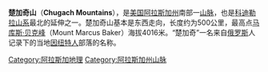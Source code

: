 '''楚加奇山'''（'''Chugach Mountains'''），是[[美国|美国]][[阿拉斯加州|阿拉斯加州]]南部一[[山脉|山脉]]，也是[[科迪勒拉山系|科迪勒拉山系]]最北的延伸之一。楚加奇山基本是东西走向，长度约为500公里，最高点[[马库斯·贝克峰|马库斯·贝克峰]]（Mount Marcus Baker）海拔4016米。“楚加奇”一名来自[[俄罗斯|俄罗斯]]人记录下的当地[[因纽特人|因纽特人]]部落的名称。

{{US-geo-stub}}
{{DEFAULTSORT:Chugach Mountains}}
[[Category:阿拉斯加地理|Category:阿拉斯加地理]]
[[Category:阿拉斯加州山脉|Category:阿拉斯加州山脉]]